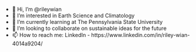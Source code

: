- 👋 Hi, I’m @rileywian
- 👀 I’m interested in Earth Science and Climatology
- 🌱 I’m currently learning at The Pennsylvania State University
- 💞️ I’m looking to collaborate on sustainable ideas for the future
- 📫 How to reach me: LinkedIn - https://www.linkedin.com/in/riley-wian-4014a9204/

<!---
rileywian/rileywian is a ✨ special ✨ repository because its `README.md` (this file) appears on your GitHub profile.
You can click the Preview link to take a look at your changes.
--->
